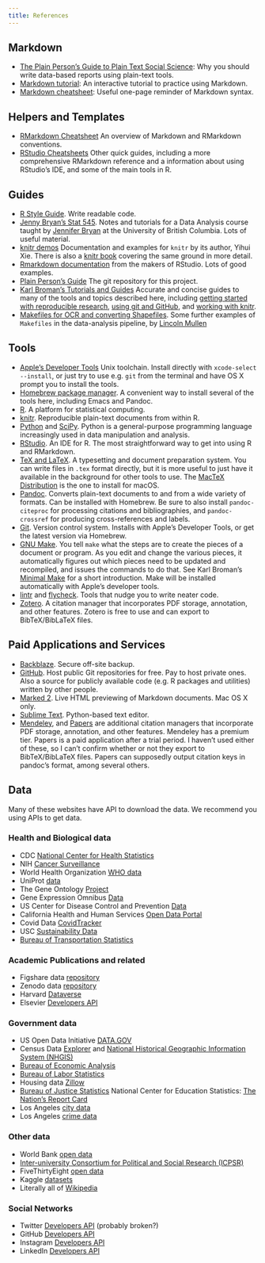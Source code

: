 ```yaml
---
title: References
---
```



## Markdown

-  [The Plain Person’s Guide to Plain Text Social Science](http://plain-text.co/): Why you should write data-based reports using plain-text tools.
- [Markdown tutorial](https://www.markdowntutorial.com/): An interactive tutorial to practice using Markdown.
- [Markdown cheatsheet](http://packetlife.net/media/library/16/Markdown.pdf): Useful one-page reminder of Markdown syntax.

## Helpers and Templates

- [RMarkdown Cheatsheet](https://www.rstudio.com/wp-content/uploads/2015/02/rmarkdown-cheatsheet.pdf) An overview of Markdown and RMarkdown conventions.
- [RStudio Cheatsheets](https://rstudio.com/resources/cheatsheets/) Other quick guides, including a more comprehensive RMarkdown reference and a information about using RStudio's IDE, and some of the main tools in R.


## Guides

- [R Style Guide](http://adv-r.had.co.nz/Style.html). Write readable code. 
- [Jenny Bryan's Stat 545](http://stat545-ubc.github.io/topics.html). Notes and tutorials for a Data Analysis course taught by [Jennifer Bryan](http://www.stat.ubc.ca/~jenny/) at the University of British Columbia. Lots of useful material.
- [knitr demos](http://yihui.name/knitr/demos) Documentation and examples for `knitr` by its author, Yihui Xie. There is also a [knitr book](http://www.amazon.com/dp/1498716962/) covering the same ground in more detail.
- [Rmarkdown documentation](http://rmarkdown.rstudio.com) from the makers of RStudio. Lots of good examples.
- [Plain Person's Guide](http://github.com/kjhealy/plain-text.co) The git repository for this project.
- [Karl Broman's Tutorials and Guides](http://kbroman.org/pages/tutorials) Accurate and concise guides to many of the tools and topics described here, including [getting started with reproducible research](http://kbroman.org/steps2rr), [using git and GitHub](http://kbroman.org/github_tutorial), and [working with knitr](http://kbroman.org/knitr_knutshell).
- [Makefiles for OCR and converting Shapefiles](http://lincolnmullen.com/blog/makefiles-for-ocr-and-converting-shapefiles). Some further examples of `Makefiles` in the data-analysis pipeline, by [Lincoln Mullen](http://lincolnmullen.com)
    
    
## Tools

- [Apple's Developer Tools](https://developer.apple.com/library/ios/technotes/tn2339/_index.html) Unix toolchain. Install directly with `xcode-select --install`, or just try to use e.g. `git` from the terminal and have OS X prompt you to install the tools.
- [Homebrew package manager](http://brew.sh). A convenient way to install several of the tools here, including Emacs and Pandoc.
- [R](http://r-project.org). A platform for statistical computing.
- [knitr](http://yihui.name/knitr/). Reproducible plain-text documents from within R. 
- [Python](http://python.org) and [SciPy](http://www.scipy.org/). Python is a general-purpose programming language increasingly used in data manipulation and analysis.
- [RStudio](http://rstudio.com). An IDE for R. The most straightforward way to get into using R and RMarkdown.
- [TeX and LaTeX](http://tug.org). A typesetting and document preparation system. You can write files in `.tex` format directly, but it is more useful to just have it available in the background for other tools to use. The [MacTeX Distribution](http://tug.org/mactex) is the one to install for macOS.
- [Pandoc](http://pandoc.org). Converts plain-text documents to and from a wide variety of formats. Can be installed with Homebrew. Be sure to also install `pandoc-citeproc` for processing citations and bibliographies, and `pandoc-crossref` for producing cross-references and labels.
- [Git](http://git-scm.org). Version control system. Installs with Apple's Developer Tools, or get the latest version via Homebrew.
- [GNU Make](http://www.gnu.org/software/make). You tell `make` what the steps are to create the pieces of a document or program. As you edit and change the various pieces, it automatically figures out which pieces need to be updated and recompiled, and issues the commands to do that. See Karl Broman's [Minimal Make](http://kbroman.org/minimal_make/) for a short introduction. Make will be installed automatically with Apple's developer tools.
- [lintr](https://github.com/jimhester/lintr) and [flycheck](https://github.com/flycheck/flycheck). Tools that nudge you to write neater code.
- [Zotero](http://zotero.org). A citation manager that incorporates PDF storage, annotation, and other features. Zotero is free to use and can export to BibTeX/BibLaTeX files.
    
## Paid Applications and Services

- [Backblaze](http://backblaze.com). Secure off-site backup.
- [GitHub](http://github.com). Host public Git repositories for free. Pay to host private ones. Also a source for publicly available code (e.g. R packages and utilities) written by other people.
- [Marked 2](http://marked2app.com). Live HTML previewing of Markdown documents. Mac OS X only.
- [Sublime Text](http://sublimetext.com). Python-based text editor.
- [Mendeley](http://mendeley.com), and [Papers](http://papersapp.com) are additional citation managers that incorporate PDF storage, annotation, and other features. Mendeley has a premium tier. Papers is a paid application after a trial period. I haven't used either of these, so I can't confirm whether or not they export to BibTeX/BibLaTeX files. Papers can supposedly output citation keys in pandoc's format, among several others.

## Data

Many of these websites have API to download the data. We recommend you using APIs
to get data.

### Health and Biological data

- CDC [National Center for Health Statistics](https://www.cdc.gov/nchs/data_access/ftp_data.htm)
- NIH [Cancer Surveillance](https://seer.cancer.gov/)
- World Health Organization [WHO data](https://www.who.int/gho/database/en/)
- UniProt [data](https://www.uniprot.org/)
- The Gene Ontology [Project](http://geneontology.org/)
- Gene Expression Omnibus [Data](https://www.ncbi.nlm.nih.gov/geo/)
- US Center for Disease Control and Prevention [Data](https://data.cdc.gov/)
- California Health and Human Services [Open Data Portal](https://data.chhs.ca.gov/)
- Covid Data [CovidTracker](https://covidtracking.com/)
- USC [Sustainability Data](https://sustainabilitydata.usc.edu/arcgis/apps/sites/#/usc-sustainability-data-hub)
- [Bureau of Transportation Statistics](https://www.bts.gov/browse-statistical-products-and-data)

### Academic Publications and related

- Figshare data [repository](https://figshare.com/)
- Zenodo data [repository](https://zenodo.org/)
- Harvard [Dataverse](https://dataverse.harvard.edu/)
- Elsevier [Developers API](https://dev.elsevier.com/)

### Government data

- US Open Data Initiative [DATA.GOV](https://www.data.gov/)
- Census Data [Explorer](https://data.census.gov/) and [National Historical Geographic Information System (NHGIS)](https://www.nhgis.org/)
- [Bureau of Economic Analysis](https://www.bea.gov/data)
- [Bureau of Labor Statistics](https://www.bls.gov/data/)
- Housing data [Zillow](https://www.zillow.com/howto/api/APIOverview.htm)
- [Bureau of Justice Statistics](https://bjs.ojp.gov/data)
National Center for Education Statistics: [The Nation's Report Card](https://www.nationsreportcard.gov/ndecore/landing)
- Los Angeles [city data](https://data.lacity.org/)
- Los Angeles [crime data](http://www.lapdonline.org/crime_mapping_and_compstat)

### Other data

- World Bank [open data](https://data.worldbank.org/)
- [Inter-university Consortium for Political and Social Research (ICPSR)](https://www.icpsr.umich.edu/web/pages/)
- FiveThirtyEight [open data](https://data.fivethirtyeight.com/)
- Kaggle [datasets](https://www.kaggle.com/datasets)
- Literally all of [Wikipedia](https://en.wikipedia.org/wiki/Wikipedia:Database_download)

### Social Networks

- Twitter [Developers API](https://developer.twitter.com/) (probably broken?)
- GitHub [Developers API](https://docs.github.com/en/rest)
- Instagram [Developers API](https://developers.facebook.com/docs/instagram-api/)
- LinkedIn [Developers API](https://www.linkedin.com/developers/)

